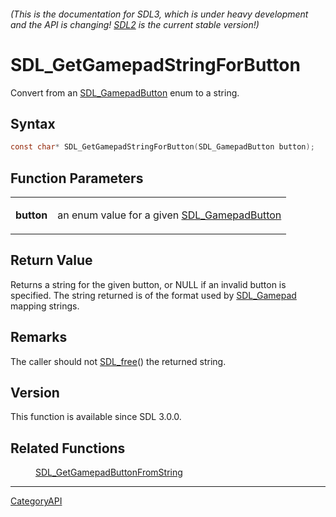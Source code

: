 ====== (This is the documentation for SDL3, which is under heavy development and the API is changing! [https://wiki.libsdl.org/SDL2/ SDL2] is the current stable version!) ======
= SDL_GetGamepadStringForButton =

Convert from an [[SDL_GamepadButton]] enum to a string.

== Syntax ==

<syntaxhighlight lang='c'>
const char* SDL_GetGamepadStringForButton(SDL_GamepadButton button);
</syntaxhighlight>

== Function Parameters ==

{|
|'''button'''
|an enum value for a given [[SDL_GamepadButton]]
|}

== Return Value ==

Returns a string for the given button, or NULL if an invalid button is
specified. The string returned is of the format used by [[SDL_Gamepad]]
mapping strings.

== Remarks ==

The caller should not [[SDL_free]]() the returned string.

== Version ==

This function is available since SDL 3.0.0.

== Related Functions ==

:[[SDL_GetGamepadButtonFromString]]

----
[[CategoryAPI]]


